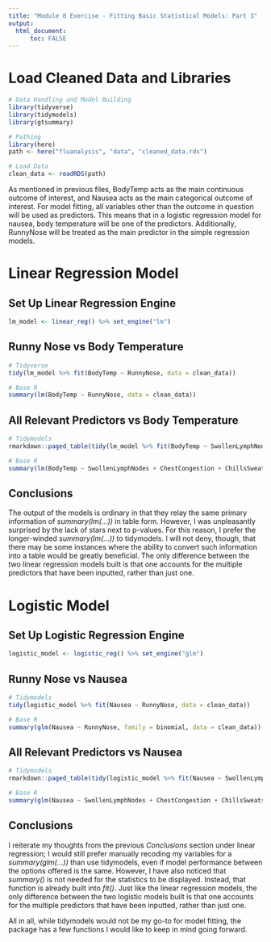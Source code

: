 ```yaml
---
title: "Module 8 Exercise - Fitting Basic Statistical Models: Part 3"
output: 
  html_document:
      toc: FALSE
---
```

# Load Cleaned Data and Libraries
```r
# Data Handling and Model Building
library(tidyverse)
library(tidymodels)
library(gtsummary)

# Pathing
library(here)
path <- here("fluanalysis", "data", "cleaned_data.rds")

# Load Data
clean_data <- readRDS(path)
```

As mentioned in previous files, BodyTemp acts as the main continuous outcome of interest, and Nausea acts as the main categorical outcome of interest. For model fitting, all variables other than the outcome in question will be used as predictors. This means that in a logistic regression model for nausea, body temperature will be one of the predictors. Additionally, RunnyNose will be treated as the main predictor in the simple regression models.

# Linear Regression Model
## Set Up Linear Regression Engine
```r
lm_model <- linear_reg() %>% set_engine("lm")
```

## Runny Nose vs Body Temperature
```r
# Tidyverse
tidy(lm_model %>% fit(BodyTemp ~ RunnyNose, data = clean_data))

# Base R
summary(lm(BodyTemp ~ RunnyNose, data = clean_data))
```

## All Relevant Predictors vs Body Temperature
```r
# Tidymodels
rmarkdown::paged_table(tidy(lm_model %>% fit(BodyTemp ~ SwollenLymphNodes + ChestCongestion + ChillsSweats + NasalCongestion + CoughYN + Sneeze + Fatigue + SubjectiveFever + Headache + Weakness + WeaknessYN + CoughIntensity + CoughYN2 + Myalgia + MyalgiaYN + RunnyNose + AbPain + ChestPain + Diarrhea + EyePn + Insomnia + ItchyEye + Nausea + EarPn + Hearing + Pharyngitis + Breathless + ToothPn + Vision + Vomit + Wheeze, data = clean_data)))

# Base R
summary(lm(BodyTemp ~ SwollenLymphNodes + ChestCongestion + ChillsSweats + NasalCongestion + CoughYN + Sneeze + Fatigue + SubjectiveFever + Headache + Weakness + WeaknessYN + CoughIntensity + CoughYN2 + Myalgia + MyalgiaYN + RunnyNose + AbPain + ChestPain + Diarrhea + EyePn + Insomnia + ItchyEye + Nausea + EarPn + Hearing + Pharyngitis + Breathless + ToothPn + Vision + Vomit + Wheeze, data = clean_data))
```

## Conclusions 

The output of the models is ordinary in that they relay the same primary information of *summary(lm(...))* in table form. However, I was unpleasantly surprised by the lack of stars next to p-values. For this reason, I prefer the longer-winded *summary(lm(...))* to tidymodels. I will not deny, though, that there may be some instances where the ability to convert such information into a table would be greatly beneficial. The only difference between the two linear regression models built is that one accounts for the multiple predictors that have been inputted, rather than just one.

# Logistic Model

## Set Up Logistic Regression Engine
```r
logistic_model <- logistic_reg() %>% set_engine("glm")
```

## Runny Nose vs Nausea
```r
# Tidymodels
tidy(logistic_model %>% fit(Nausea ~ RunnyNose, data = clean_data))

# Base R
summary(glm(Nausea ~ RunnyNose, family = binomial, data = clean_data))
```

## All Relevant Predictors vs Nausea
```r
# Tidymodels
rmarkdown::paged_table(tidy(logistic_model %>% fit(Nausea ~ SwollenLymphNodes + ChestCongestion + ChillsSweats + NasalCongestion + CoughYN + Sneeze + Fatigue + SubjectiveFever + Headache + Weakness + WeaknessYN + CoughIntensity + CoughYN2 + Myalgia + MyalgiaYN + RunnyNose + AbPain + ChestPain + Diarrhea + EyePn + Insomnia + ItchyEye + EarPn + Hearing + Pharyngitis + Breathless + ToothPn + Vision + Vomit + Wheeze + BodyTemp, data = clean_data)))

# Base R
summary(glm(Nausea ~ SwollenLymphNodes + ChestCongestion + ChillsSweats + NasalCongestion + CoughYN + Sneeze + Fatigue + SubjectiveFever + Headache + Weakness + WeaknessYN + CoughIntensity + CoughYN2 + Myalgia + MyalgiaYN + RunnyNose + AbPain + ChestPain + Diarrhea + EyePn + Insomnia + ItchyEye + EarPn + Hearing + Pharyngitis + Breathless + ToothPn + Vision + Vomit + Wheeze + BodyTemp, family = binomial, data = clean_data))
```

## Conclusions

I reiterate my thoughts from the previous *Conclusions* section under linear regression; I would still prefer manually recoding my variables for a *summary(glm(...))* than use tidymodels, even if model performance between the options offered is the same. However, I have also noticed that *summary()* is not needed for the statistics to be displayed. Instead, that function is already built into *fit()*. Just like the linear regression models, the only difference between the two logistic models built is that one accounts for the multiple predictors that have been inputted, rather than just one.

All in all, while tidymodels would not be my go-to for model fitting, the package has a few functions I would like to keep in mind going forward.